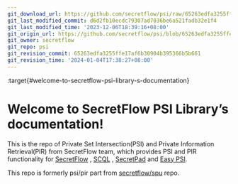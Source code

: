 ```yaml
---
git_download_url: https://github.com/secretflow/psi/raw/65263edfa3255ffe17af6b30904b395366b5b661/docs/index.rst
git_last_modified_commit: d6d2fb10ecdc79307ad7036be6a521fadb32e1f4
git_last_modified_time: '2023-12-06T18:39:16+08:00'
git_origin_url: https://github.com/secretflow/psi/blob/65263edfa3255ffe17af6b30904b395366b5b661/docs/index.rst
git_owner: secretflow
git_repo: psi
git_revision_commit: 65263edfa3255ffe17af6b30904b395366b5b661
git_revision_time: '2024-01-04T17:38:27+08:00'
---
```


:target{#welcome-to-secretflow-psi-library-s-documentation}

# Welcome to SecretFlow PSI Library’s documentation!

This is the repo of Private Set Intersection(PSI) and Private Information Retrieval(PIR) from SecretFlow team, which provides PSI and PIR functionality for [SecretFlow](https://www.secretflow.org.cn/docs/secretflow) , [SCQL](https://www.secretflow.org.cn/docs/scql/latest/zh-Hans) , [SecretPad](https://www.secretflow.org.cn/docs/quickstart/mvp-platform) and [Easy PSI](https://www.secretflow.org.cn/docs/quickstart/easy-psi).

This repo is formerly psi/pir part from [secretflow/spu](https://github.com/secretflow/spu) repo.

<TableOfContents />

